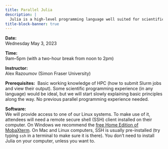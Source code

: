 ```yaml
---
title: Parallel Julia
description: |
  Julia is a high-level programming language well suited for scientific computing and data science. Just-in-time compilation, among other things, makes Julia really fast yet interactive. For heavy computations, Julia supports multi-threaded and multi-process parallelism, both natively and via a number of external packages. It also supports memory arrays distributed across multiple processes either on the same or different nodes. In this hands-on workshop, we will start with a quick review of Julia’s multi-threading features but will focus primarily on Distributed standard library and its large array of tools. We will demo parallelization using two problems: a slowly converging series and a Julia set. We will do all hands-on work on our training cluster for which we will provide guest accounts.
title-block-banner: true
---
```


:::{.topdef}

**Date:** \
Wednesday May 3, 2023

**Time:** \
9am–5pm (with a two-hour break from noon to 2pm)

**Instructor:** \
Alex Razoumov (Simon Fraser University)

**Prerequisites:** \ Basic working knowledge of HPC (how to submit Slurm jobs and view their output). Some
scientific programming experience (in any language) would be ideal, but we will start slowly explaining basic
principles along the way. No previous parallel programming experience needed.

**Software:** \
We will provide access to one of our Linux systems. To make use of it, attendees will need a remote secure shell (SSH) client installed on their computer. On Windows we recommend the [free Home Edition of MobaXterm](https://mobaxterm.mobatek.net/download.html). On Mac and Linux computers, SSH is usually pre-installed (try typing `ssh` in a terminal to make sure it is there). You don't need to install Julia on your computer, unless you want to.

:::

<!-- <br> -->
<!-- Course notes can be found [here](https://wgpages.netlify.app/julia-in-summer). -->
